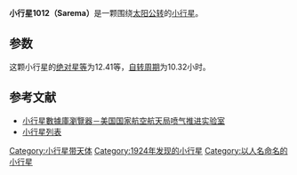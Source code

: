 {{Infobox planet
| bgcolour = #FFFFC0
| name = 1012 Sarema
| symbol = 
| image = 
| caption = 
| discovery = yes
| discovery_ref = 
| discoverer = [[K._Reinmuth|K. Reinmuth]]
| discovery_site = [[王座山天文台|海德堡]] 
| discovered = 1924年1月12日
| designations = yes
| mp_name = 
| named_after = 
| alt_names = 1924 PM
| mp_category = [[小行星帶|主帶]]
| orbit_ref = <ref>[http://ssd.jpl.nasa.gov/sbdb.cgi?sstr=1012 1012 Sarema (1924 PM)]</ref>
| epoch = 2012年12月18日
| aphelion = {{convert|2.8151317|AU|km|3|abbr=on|lk=out}}
| perihelion = {{convert|2.1439599|AU|km|3|abbr=on}}
| semimajor = {{convert|2.4795458|AU|km|3|abbr=on}}
| eccentricity = 0.1353417
| period = 1426.1218379 [[日|日]]<br />3.90[[儒略年|儒略年]]
| avg_speed = 
| inclination = 4.03383°
| asc_node = 73.21158°
| mean_anomaly = 311.41949°
| arg_peri = 25.08333
| satellites = 
| physical_characteristics = yes
| dimensions = 
| mass = 
| density = 
| surface_grav = 
| escape_velocity = 
| sidereal_day = 
| axial_tilt = 
| pole_ecliptic_lat = 
| pole_ecliptic_lon = 
| albedo = 
| temperatures= 
| temp_name1 = 
| mean_temp_1 = 
| max_temp_1 = 
| temp_name2 = 
| max_temp_2 = 
| spectral_type = 
| abs_magnitude = 12.41
}}

'''小行星1012（Sarema）'''是一颗围绕[[太阳|太阳]][[公转|公转]]的[[小行星|小行星]]。

==参数==
这颗小行星的[[绝对星等|绝对星等]]为12.41等，[[自转周期|自转周期]]为10.32小时。

==参考文献==
{{reflist}}

*[http://ssd.jpl.nasa.gov/sbdb.cgi#top 小行星數據庫瀏覽器－美国国家航空航天局喷气推进实验室] {{Wayback|url=http://ssd.jpl.nasa.gov/sbdb.cgi#top |date=20100929043420 }}
*[http://cfa-www.harvard.edu/iau/lists/NumberedMPs.txt 小行星列表] {{Wayback|url=http://cfa-www.harvard.edu/iau/lists/NumberedMPs.txt |date=20080517010638 }}

{{Minor Planet Number|[[小行星1011|小行星1011]]|[[小行星1013|小行星1013]]}}
{{小天体}}

[[Category:小行星带天体|Category:小行星带天体]]
[[Category:1924年发现的小行星|Category:1924年发现的小行星]]
[[Category:以人名命名的小行星|Category:以人名命名的小行星]]